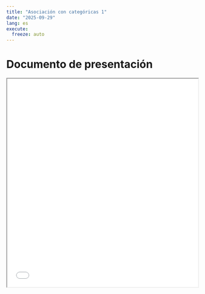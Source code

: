```yaml
---
title: "Asociación con categóricas 1"
date: "2025-09-29"
lang: es
execute:
  freeze: auto 
---
```


# Documento de presentación

<iframe src=/slides/11-bivariada4.html height="550" width=100% allowfullscreen="true">
</iframe> 



